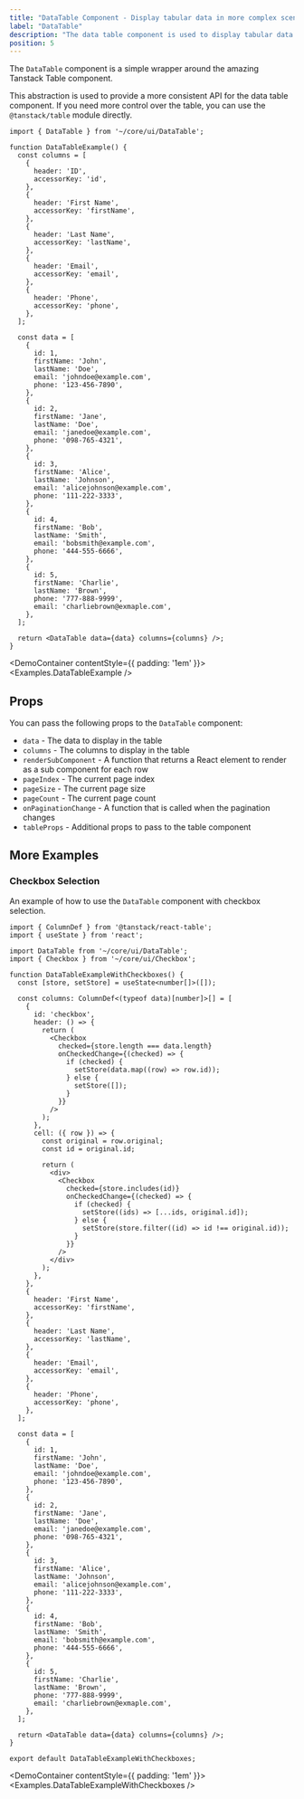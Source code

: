 ```yaml
---
title: "DataTable Component - Display tabular data in more complex scenarios"
label: "DataTable"
description: "The data table component is used to display tabular data in more complex scenarios"
position: 5
---
```


The `DataTable` component is a simple wrapper around the amazing Tanstack Table component.

This abstraction is used to provide a more consistent API for the data table component. If you need more control over the table, you can use the `@tanstack/table` module directly.

```tsx
import { DataTable } from '~/core/ui/DataTable';

function DataTableExample() {
  const columns = [
    {
      header: 'ID',
      accessorKey: 'id',
    },
    {
      header: 'First Name',
      accessorKey: 'firstName',
    },
    {
      header: 'Last Name',
      accessorKey: 'lastName',
    },
    {
      header: 'Email',
      accessorKey: 'email',
    },
    {
      header: 'Phone',
      accessorKey: 'phone',
    },
  ];

  const data = [
    {
      id: 1,
      firstName: 'John',
      lastName: 'Doe',
      email: 'johndoe@example.com',
      phone: '123-456-7890',
    },
    {
      id: 2,
      firstName: 'Jane',
      lastName: 'Doe',
      email: 'janedoe@example.com',
      phone: '098-765-4321',
    },
    {
      id: 3,
      firstName: 'Alice',
      lastName: 'Johnson',
      email: 'alicejohnson@example.com',
      phone: '111-222-3333',
    },
    {
      id: 4,
      firstName: 'Bob',
      lastName: 'Smith',
      email: 'bobsmith@example.com',
      phone: '444-555-6666',
    },
    {
      id: 5,
      firstName: 'Charlie',
      lastName: 'Brown',
      phone: '777-888-9999',
      email: 'charliebrown@exmaple.com',
    },
  ];

  return <DataTable data={data} columns={columns} />;
}
```

<DemoContainer contentStyle={{ padding: '1em' }}>
  <Examples.DataTableExample />
</DemoContainer>

## Props

You can pass the following props to the `DataTable` component:

- `data` - The data to display in the table
- `columns` - The columns to display in the table
- `renderSubComponent` - A function that returns a React element to render as a sub component for each row
- `pageIndex` - The current page index
- `pageSize` - The current page size
- `pageCount` - The current page count
- `onPaginationChange` - A function that is called when the pagination changes
- `tableProps` - Additional props to pass to the table component

## More Examples

### Checkbox Selection

An example of how to use the `DataTable` component with checkbox selection.

```tsx
import { ColumnDef } from '@tanstack/react-table';
import { useState } from 'react';

import DataTable from '~/core/ui/DataTable';
import { Checkbox } from '~/core/ui/Checkbox';

function DataTableExampleWithCheckboxes() {
  const [store, setStore] = useState<number[]>([]);

  const columns: ColumnDef<(typeof data)[number]>[] = [
    {
      id: 'checkbox',
      header: () => {
        return (
          <Checkbox
            checked={store.length === data.length}
            onCheckedChange={(checked) => {
              if (checked) {
                setStore(data.map((row) => row.id));
              } else {
                setStore([]);
              }
            }}
          />
        );
      },
      cell: ({ row }) => {
        const original = row.original;
        const id = original.id;

        return (
          <div>
            <Checkbox
              checked={store.includes(id)}
              onCheckedChange={(checked) => {
                if (checked) {
                  setStore((ids) => [...ids, original.id]);
                } else {
                  setStore(store.filter((id) => id !== original.id));
                }
              }}
            />
          </div>
        );
      },
    },
    {
      header: 'First Name',
      accessorKey: 'firstName',
    },
    {
      header: 'Last Name',
      accessorKey: 'lastName',
    },
    {
      header: 'Email',
      accessorKey: 'email',
    },
    {
      header: 'Phone',
      accessorKey: 'phone',
    },
  ];

  const data = [
    {
      id: 1,
      firstName: 'John',
      lastName: 'Doe',
      email: 'johndoe@example.com',
      phone: '123-456-7890',
    },
    {
      id: 2,
      firstName: 'Jane',
      lastName: 'Doe',
      email: 'janedoe@example.com',
      phone: '098-765-4321',
    },
    {
      id: 3,
      firstName: 'Alice',
      lastName: 'Johnson',
      email: 'alicejohnson@example.com',
      phone: '111-222-3333',
    },
    {
      id: 4,
      firstName: 'Bob',
      lastName: 'Smith',
      email: 'bobsmith@example.com',
      phone: '444-555-6666',
    },
    {
      id: 5,
      firstName: 'Charlie',
      lastName: 'Brown',
      phone: '777-888-9999',
      email: 'charliebrown@exmaple.com',
    },
  ];

  return <DataTable data={data} columns={columns} />;
}

export default DataTableExampleWithCheckboxes;
```

<DemoContainer contentStyle={{ padding: '1em' }}>
  <Examples.DataTableExampleWithCheckboxes />
</DemoContainer>



